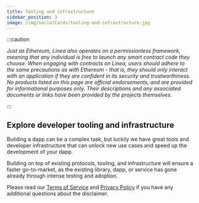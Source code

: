 ```yaml
---
title: Tooling and infrastructure
sidebar_position: 3
image: /img/socialCards/tooling-and-infrastructure.jpg
---
```


:::caution

_Just as Ethereum, Linea also operates on a permissionless framework, meaning that any individual is free to launch any smart contract code they choose. When engaging with contracts on Linea, users should adhere to the same precautions as with Ethereum - that is, they should only interact with an application if they are confident in its security and trustworthiness. No products listed on this page are official endorsements, and are provided for informational purposes only. Their descriptions and any associated documents or links have been provided by the projects themselves._

:::

## Explore developer tooling and infrastructure

Building a dapp can be a complex task, but luckily we have great tools and developer infrastructure that can unlock new use cases and speed up the development of your dapp.

Building on top of existing protocols, tooling, and infrastructure will ensure a faster go-to-market, as the existing library, dapp, or service has gone already through intense testing and adoption.

Please read our [Terms of Service](https://linea.build/terms-of-service) and [Privacy Policy](https://consensys.io/privacy-policy/) if you have any additional questions about the disclaimer.


<DocCardList />
